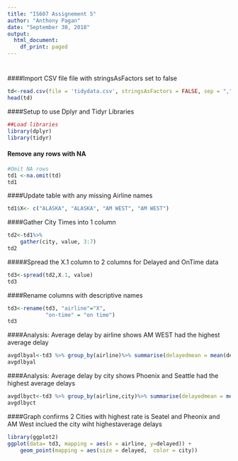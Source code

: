 ```yaml
---
title: "IS607 Assignement 5"
author: "Anthony Pagan"
date: "September 30, 2018"
output:
  html_document:
    df_print: paged
---
```


#
#
####Import CSV file file with stringsAsFactors set to false

```r
td<-read.csv(file = 'tidydata.csv', stringsAsFactors = FALSE, sep = ",")
head(td)
```


####Setup to use Dplyr and Tidyr Libraries
```r
##Load libraries
library(dplyr)
library(tidyr)
```


#### Remove any rows with NA
```r
#Omit NA rows
td1 <-na.omit(td)
td1
```

####Update table with any missing Airline names
```r
td1$X<- c("ALASKA", "ALASKA", "AM WEST", "AM WEST")
```

####Gather City Times into 1 column
```r
td2<-td1%>%
    gather(city, value, 3:7)
td2
```

#####Spread the X.1 column to 2 columns for Delayed and OnTime data
```r
td3<-spread(td2,X.1, value)
td3
```

####Rename columns with descriptive names
```r
td3<-rename(td3, "airline"="X",
            "on-time" = "on time")
td3
```

####Analysis: Average delay by airline shows AM WEST had the highest average delay
```r
avgdlbyal<-td3 %>% group_by(airline)%>% summarise(delayedmean = mean(delayed))%>%arrange(airline, delayedmean)
avgdlbyal
```

####Analysis: Average delay by city shows Phoenix and Seattle had the highest average delays
```r
avgdlbyct<-td3 %>% group_by(airline,city)%>% summarise(delayedmean = mean(delayed))%>%arrange(airline, delayedmean)
avgdlbyct
```

####Graph confirms 2 Cities with highest rate is Seatel and Pheonix and AM West inclued the city wiht  highestaverage delays
```r
library(ggplot2)
ggplot(data= td3, mapping = aes(x = airline, y=delayed)) +
    geom_point(mapping = aes(size = delayed,  color = city))
```

